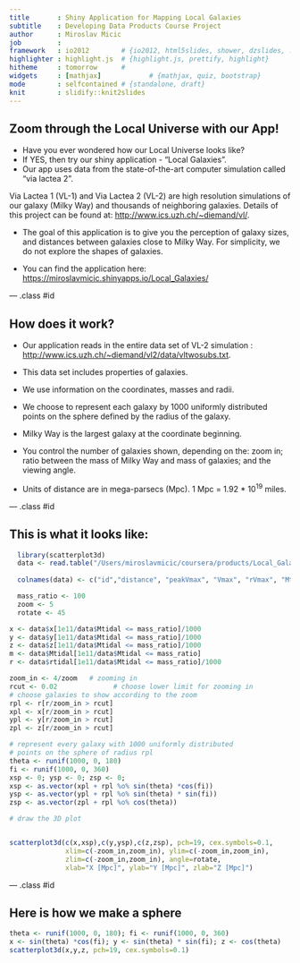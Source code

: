 ```yaml
---
title       : Shiny Application for Mapping Local Galaxies
subtitle    : Developing Data Products Course Project
author      : Miroslav Micic
job         : 
framework   : io2012        # {io2012, html5slides, shower, dzslides, ...}
highlighter : highlight.js  # {highlight.js, prettify, highlight}
hitheme     : tomorrow      # 
widgets     : [mathjax]            # {mathjax, quiz, bootstrap}
mode        : selfcontained # {standalone, draft}
knit        : slidify::knit2slides
---
```


## Zoom through the Local Universe with our App!

- Have you ever wondered how our Local Universe looks like?
- If YES, then try our shiny application - "Local Galaxies".
- Our app uses data from the state-of-the-art computer simulation called "via lactea 2".  

Via Lactea 1 (VL-1) and Via Lactea 2 (VL-2) are high resolution simulations of our galaxy (Milky Way)
and thousands of neighboring galaxies. Details of this project can be found at: 
<http://www.ics.uzh.ch/~diemand/vl/>.

- The goal of this application is to give you the perception of galaxy sizes, and distances between galaxies close to Milky Way. For simplicity, we do not explore the shapes of galaxies. 

- You can find the application here:
<https://miroslavmicic.shinyapps.io/Local_Galaxies/>

--- .class #id 

## How does it work?

- Our application reads in the entire data set of VL-2 simulation : 
<http://www.ics.uzh.ch/~diemand/vl2/data/vltwosubs.txt>. 

- This data set includes properties of galaxies. 

- We use information on the coordinates, masses and radii.

- We choose to represent each galaxy by 1000 uniformly distributed points on the sphere defined by the radius of the galaxy. 

- Milky Way is the largest galaxy at the coordinate beginning. 

- You control the number of galaxies shown, depending on the: zoom in; ratio between the mass of Milky Way and mass of galaxies; and the viewing angle.  


- Units of distance are in mega-parsecs (Mpc). 1 Mpc = 1.92 * $10^{19}$ miles.


--- .class #id 


## This is what it looks like:



```r
  library(scatterplot3d)
  data <- read.table("/Users/miroslavmicic/coursera/products/Local_Galaxies/data/vltwosubs.txt", header=FALSE)
  
  colnames(data) <- c("id","distance", "peakVmax", "Vmax", "rVmax", "Mtidal", "rtidal", "x", "y", "z", "vx", "vy", "vz", "M300", "M600")

  mass_ratio <- 100  
  zoom <- 5
  rotate <- 45

x <- data$x[1e11/data$Mtidal <= mass_ratio]/1000
y <- data$y[1e11/data$Mtidal <= mass_ratio]/1000
z <- data$z[1e11/data$Mtidal <= mass_ratio]/1000
m <- data$Mtidal[1e11/data$Mtidal <= mass_ratio]
r <- data$rtidal[1e11/data$Mtidal <= mass_ratio]/1000

zoom_in <- 4/zoom   # zooming in 
rcut <- 0.02              # choose lower limit for zooming in
# choose galaxies to show according to the zoom
rpl <- r[r/zoom_in > rcut]
xpl <- x[r/zoom_in > rcut]
ypl <- y[r/zoom_in > rcut]
zpl <- z[r/zoom_in > rcut] 

# represent every galaxy with 1000 uniformly distributed 
# points on the sphere of radius rpl
theta <- runif(1000, 0, 180)
fi <- runif(1000, 0, 360)
xsp <- 0; ysp <- 0; zsp <- 0;
xsp <- as.vector(xpl + rpl %o% sin(theta) *cos(fi))
ysp <- as.vector(ypl + rpl %o% sin(theta) * sin(fi))
zsp <- as.vector(zpl + rpl %o% cos(theta))

# draw the 3D plot


scatterplot3d(c(x,xsp),c(y,ysp),c(z,zsp), pch=19, cex.symbols=0.1, 
              xlim=c(-zoom_in,zoom_in), ylim=c(-zoom_in,zoom_in), 
              zlim=c(-zoom_in,zoom_in), angle=rotate, 
              xlab="X [Mpc]", ylab="Y [Mpc]", zlab="Z [Mpc]")

```


--- .class #id 


## Here is how we make a sphere

```r
theta <- runif(1000, 0, 180); fi <- runif(1000, 0, 360)
x <- sin(theta) *cos(fi); y <- sin(theta) * sin(fi); z <- cos(theta)
scatterplot3d(x,y,z, pch=19, cex.symbols=0.1)
```
